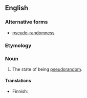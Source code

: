 ==English==

===Alternative forms===
* [[pseudo-randomness]]

===Etymology===
{{suffix|pseudorandom|ness|lang=en}}

===Noun===
{{en-noun|-}}

# The state of being [[pseudorandom]].

====Translations====
{{trans-top|state of being pseudorandom}}
* Finnish: {{t|fi|näennäissatunnaisuus}}
{{trans-mid}}
{{trans-bottom}}
